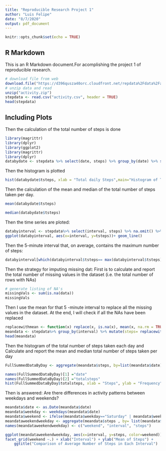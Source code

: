 ```yaml
---
title: "Reproducible Research Project 1"
author: "Luis Felipe"
date: "8/7/2020"
output: pdf_document
---
```


```r
knitr::opts_chunk$set(echo = TRUE)
```

## R Markdown

This is an R Markdown document.For acomplishing the project 1 of reproducible research.

```r
# download file from web
download.file("https://d396qusza40orc.cloudfront.net/repdata%2Fdata%2Factivity.zip", destfile = "activity.zip", mode="wb")
# unzip data and read 
unzip("activity.zip")
stepdata <- read.csv("activity.csv", header = TRUE)
head(stepdata)
```

## Including Plots


Then  the calculation of the total number of steps is done
```r
library(magrittr)
library(dplyr)
library(ggplot2)
library(magrittr)
library(dplyr)
databydate <- stepdata %>% select(date, steps) %>% group_by(date) %>% summarize(tsteps= sum(steps)) %>%na.omit()
```

Then the histogram is plotted
```r
hist(databydate$tsteps, xlab = "Total daily Steps",main="Histogram of Total Steps by day", breaks = 20)
```

Then the calculation of the mean and median of the total number of steps taken per day.
```r
mean(databydate$tsteps)
```

```r
median(databydate$tsteps)
```

Then the time series are ploted:
```r
databyinterval <- stepdata%>% select(interval, steps) %>% na.omit() %>% group_by(interval) %>% summarize(tsteps= mean(steps)) 
ggplot(databyinterval, aes(x=interval, y=tsteps))+ geom_line()
```

Then the 5-minute interval that, on average, contains the maximum number of steps:
```r
databyinterval[which(databyinterval$tsteps== max(databyinterval$tsteps)),]
```

Then the strategy for imputing missing dat: First is to calculate and report the total number of missing values in the dataset (i.e. the total number of rows with NAs)
```r
# generate listing of NA's
missingVals <- sum(is.na(data))
missingVals
```

Then  I  use the mean for that 5 -minute interval to replace all the missing values in the dataset. At the end, I will check if all the NAs have been replaced

```r
replacewithmean <- function(x) replace(x, is.na(x), mean(x, na.rm = TRUE))
meandata <- stepdata%>% group_by(interval) %>% mutate(steps= replacewithmean(steps))
head(meandata)
```

Then the histogram of the total number of steps taken each day and Calculate and report the mean and median total number of steps taken per day
```r
FullSummedDataByDay <- aggregate(meandata$steps, by=list(meandata$date), sum)

names(FullSummedDataByDay)[1] ="date"
names(FullSummedDataByDay)[2] ="totalsteps"
hist(FullSummedDataByDay$totalsteps, xlab = "Steps", ylab = "Frequency", main = "Total Daily Steps", breaks = 20)
```

Then is answered: Are there differences in activity patterns between weekdays and weekends?
```r
meandata$date <- as.Date(meandata$date)
meandata$weekday <- weekdays(meandata$date)
meandata$weekend <- ifelse(meandata$weekday=="Saturday" | meandata$weekday=="Sunday", "Weekend", "Weekday" )
meandataweekendweekday <- aggregate(meandata$steps , by= list(meandata$weekend, meandata$interval), na.omit(mean))
names(meandataweekendweekday) <- c("weekend", "interval", "steps")

ggplot(meandataweekendweekday, aes(x=interval, y=steps, color=weekend)) + geom_line()+
facet_grid(weekend ~.) + xlab("Interval") + ylab("Mean of Steps") +
    ggtitle("Comparison of Average Number of Steps in Each Interval")
```

